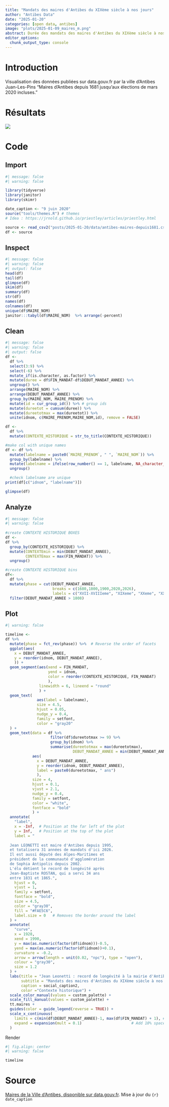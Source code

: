 ```yaml
---
title: "Mandats des maires d'Antibes du XIXème siècle à nos jours"
author: "Antibes Data"
date: "2025-01-20"
categories: [open data, antibes]
image: "plots/2025-01-09_maires_m.png"
abstract: Durée des mandats des maires d'Antibes du XIXème siècle à nos jours
editor_options: 
  chunk_output_type: console
---
```


# Introduction

Visualisation des données publiées sur data.gouv.fr par la ville d'Antibes Juan-Les-Pins "Maires d'Antibes depuis 1681 jusqu'aux élections de mars 2020 incluses."

# Résultats

![](plots/2025-01-09_maires_m.png){fig-align="center"}

# Code

## Import

```r
#| message: false
#| warning: false

library(tidyverse)
library(janitor)
library(skimr)

date_caption <- "9 juin 2020"
source("tools/themes.R") # themes
# Idea : https://jrnold.github.io/priestley/articles/priestley.html

source <- read_csv2("posts/2025-01-20/data/antibes-maires-depuis1681.csv")
df <- source
```

## Inspect

```r
#| message: false
#| warning: false
#| output: false
head(df)
tail(df)
glimpse(df)
skim(df)
summary(df)
str(df)
names(df)
colnames(df)
unique(df$MAIRE_NOM)
janitor:::tabyl(df$MAIRE_NOM)  %>% arrange(-percent)
```

## Clean

```r
#| message: false
#| warning: false
#| output: false
df <- 
  df %>%
  select(3:9) %>%
  select(-6) %>%
  mutate_if(is.character, as.factor) %>%
  mutate(duree = df$FIN_MANDAT-df$DEBUT_MANDAT_ANNEE) %>%
  ungroup() %>%
  arrange(MAIRE_NOM) %>%
  arrange(DEBUT_MANDAT_ANNEE) %>%
  group_by(MAIRE_NOM, MAIRE_PRENOM) %>%
  mutate(id = cur_group_id()) %>% # group ids
  mutate(dureetot = cumsum(duree)) %>%
  mutate(dureetotmax = max(dureetot)) %>%
  unite(idnom, c(MAIRE_PRENOM,MAIRE_NOM,id), remove = FALSE) 

df <-
  df %>% 
  mutate(CONTEXTE_HISTORIQUE = str_to_title(CONTEXTE_HISTORIQUE))

#make col with unique names
df <- df %>%
  mutate(labelname = paste0(`MAIRE_PRENOM`, " ", `MAIRE_NOM`)) %>%
  group_by(labelname) %>%
  mutate(labelname = ifelse(row_number() == 1, labelname, NA_character_)) %>%
  ungroup()

  #check labelname are unique
print(df[c("idnom", "labelname")])
```

```r
glimpse(df)
```

## Analyze

```r
#| message: false
#| warning: false
  
#create CONTEXTE HISTORIQUE BOXES
df <-
df %>% 
  group_by(CONTEXTE_HISTORIQUE) %>%
  mutate(CONTEXTEmin = min(DEBUT_MANDAT_ANNEE),
         CONTEXTEmax = max(FIN_MANDAT)) %>%
  ungroup()

#create CONTEXTE HISTORIQUE bins
df<-
  df %>%
  mutate(phase = cut(DEBUT_MANDAT_ANNEE,
                     breaks = c(1680,1800,1900,2020,2026),
                     labels = c("XVII-XVIIIeme", "XIXeme", "XXeme", "XXIeme"))) %>%
  filter(DEBUT_MANDAT_ANNEE > 1808)
```

## Plot

```r
#| warning: false

timeline <- 
df %>%
  mutate(phase = fct_rev(phase)) %>%  # Reverse the order of facets
  ggplot(aes(
    x = DEBUT_MANDAT_ANNEE, 
    y = reorder(idnom, DEBUT_MANDAT_ANNEE), 
    )) +
  geom_segment(aes(xend = FIN_MANDAT, 
                   yend = idnom,
                   color = reorder(CONTEXTE_HISTORIQUE, FIN_MANDAT) 
                   ),  
               linewidth = 6, lineend = "round"
               ) +
  geom_text(
              aes(label = labelname),
              size = 4.5, 
              hjust = 0.05,
              nudge_y = 0.4, 
              family = setfont,
              color = "gray20"
  ) +
  geom_text(data = df %>%
                    filter(df$dureetotmax >= 9) %>%
                    group_by(idnom) %>%
                    summarise(dureetotmax = max(dureetotmax),
                              DEBUT_MANDAT_ANNEE = min(DEBUT_MANDAT_ANNEE)),
            aes(
              x = DEBUT_MANDAT_ANNEE,
              y = reorder(idnom, DEBUT_MANDAT_ANNEE), 
              label = paste0(dureetotmax, " ans")
              ),
            size = 4,
            hjust = 0.1,
            vjust = 2.1,
            nudge_y = 0.4,
            family = setfont,
            color = "white",
            fontface = "bold"
            ) +
  annotate(
    "label",
    x = -Inf,  # Position at the far left of the plot
    y = Inf,   # Position at the top of the plot
    label = "  
    
  Jean LEONETTI est maire d'Antibes depuis 1995, 
  et totalisera 31 années de mandats d'ici 2026.
  Il est aussi député des Alpes-Maritimes et
  président de la communauté d'agglomération 
  de Sophia Antipolis depuis 2002.
  L'élu détient le record de longévité après 
  Jean-Baptiste ROSTAN, qui a servi 34 ans 
  entre 1831 et 1865.",
    hjust = 0,  
    vjust = 1, 
    family = setfont,
    fontface = "bold",
    size = 4.5, 
    color = "gray30",  
    fill = "#FAE5C6",
    label.size = 0   # Removes the border around the label
  ) +
  annotate(
    "curve",
    x = 1928,   
    xend = 1990,     
    y = max(as.numeric(factor(df$idnom)))-0.5,  
    yend = max(as.numeric(factor(df$idnom))+0.1),    
    curvature = -0.2,              
    arrow = arrow(length = unit(0.02, "npc"), type = "open"),
    colour = "gray30",            
    size = 1.2                   
  ) +
  labs(title = "Jean Leonetti : record de longévité à la mairie d'Antibes",
       subtitle = "Mandats des maires d'Antibes du XIXème siècle à nos jours",
       caption = social_caption2,
       color ="Contexte historique") +
  scale_color_manual(values = custom_palette) +
  scale_fill_manual(values = custom_palette) +
  tt.maires +
  guides(color = guide_legend(reverse = TRUE)) +
  scale_x_continuous(
    limits = c(min(df$DEBUT_MANDAT_ANNEE)-1, max(df$FIN_MANDAT) + 1), # Add space
    expand = expansion(mult = 0.1)                      # Add 10% space on both sides
  )
```

Render

```r
#| fig.align: center
#| warning: false

timeline
```

# Source

[Maires de la Ville d'Antibes, disponible sur data.gouv.fr](https://www.data.gouv.fr/fr/datasets/maires-de-la-ville-dantibes/). Mise à jour du `{r} date_caption`
